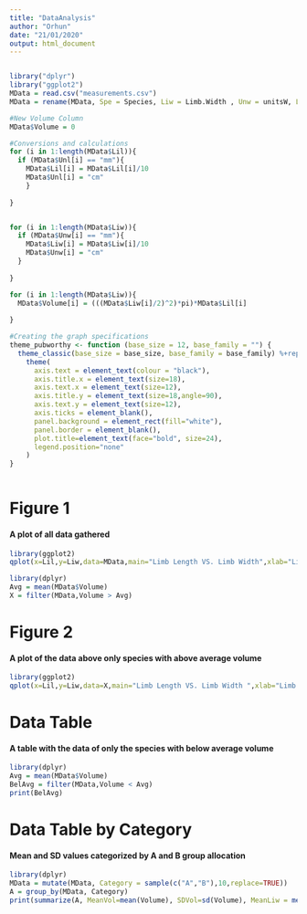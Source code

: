 ```yaml
---
title: "DataAnalysis"
author: "Orhun"
date: "21/01/2020"
output: html_document
---
```


```r

```

```r
library("dplyr")
library("ggplot2")
MData = read.csv("measurements.csv")
MData = rename(MData, Spe = Species, Liw = Limb.Width , Unw = unitsW, Lil = Limb.Length, Unl = unitsL)

#New Volume Column
MData$Volume = 0

#Conversions and calculations
for (i in 1:length(MData$Lil)){
  if (MData$Unl[i] == "mm"){
    MData$Lil[i] = MData$Lil[i]/10
    MData$Unl[i] = "cm"
    }
  
}


for (i in 1:length(MData$Liw)){
  if (MData$Unw[i] == "mm"){
    MData$Liw[i] = MData$Liw[i]/10
    MData$Unw[i] = "cm"
  }
  
}

for (i in 1:length(MData$Liw)){
  MData$Volume[i] = (((MData$Liw[i]/2)^2)*pi)*MData$Lil[i]
  
}

#Creating the graph specifications
theme_pubworthy <- function (base_size = 12, base_family = "") {
  theme_classic(base_size = base_size, base_family = base_family) %+replace% 
    theme(
      axis.text = element_text(colour = "black"),
      axis.title.x = element_text(size=18),
      axis.text.x = element_text(size=12),
      axis.title.y = element_text(size=18,angle=90),
      axis.text.y = element_text(size=12),
      axis.ticks = element_blank(), 
      panel.background = element_rect(fill="white"),
      panel.border = element_blank(),
      plot.title=element_text(face="bold", size=24),
      legend.position="none"
    ) 
}



```

# Figure 1
#### A plot of all data gathered
```r
library(ggplot2)
qplot(x=Lil,y=Liw,data=MData,main="Limb Length VS. Limb Width",xlab="Limb Length",ylab="Limb Width") + theme_pubworthy()
```

```r
library(dplyr)
Avg = mean(MData$Volume)
X = filter(MData,Volume > Avg)
```

# Figure 2
#### A plot of the data above only species with above average volume
```r
library(ggplot2)
qplot(x=Lil,y=Liw,data=X,main="Limb Length VS. Limb Width ",xlab="Limb Length",ylab="Limb Width") + theme_pubworthy()
```

# Data Table
#### A table with the data of only the species with below average volume
```r
library(dplyr)
Avg = mean(MData$Volume)
BelAvg = filter(MData,Volume < Avg)
print(BelAvg)
```
# Data Table by Category
#### Mean and SD values categorized by A and B group allocation
```r
library(dplyr)
MData = mutate(MData, Category = sample(c("A","B"),10,replace=TRUE))
A = group_by(MData, Category)
print(summarize(A, MeanVol=mean(Volume), SDVol=sd(Volume), MeanLiw = mean(Liw), SDLiw = sd(Liw), MeanLil = mean(Lil), SDLil = sd(Lil)))
```